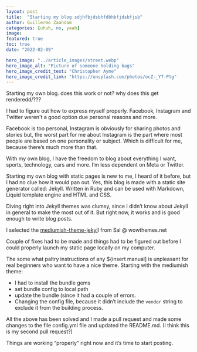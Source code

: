 ```yaml
---
layout: post
title:  "Starting my blog sdjhfbjdsbhfdbhbfjdsbfjsb"
author: Guillermo Zaandam
categories: [uhuh, no, yeah]
image:
featured: true
toc: true
date: "2022-02-09"

hero_image: "../article_images/street.webp"
hero_image_alt: "Picture of someone holding bags"
hero_image_credit_text: "Christopher Ayme"
hero_image_credit_link: "https://unsplash.com/photos/ocZ-_Y7-Ptg"
---
```



Starting my own blog. does this work or not? why does this get renderedd/???

I had to figure out how to express myself properly. Facebook, Instagram and Twitter weren't a good option due personal reasons and more.

Facebook is too personal, Instagram is obviously for sharing photos and stories but, the worst part for me about Instagram is the part where most people are based on one personality or subject. Which is difficult for me, because there’s much more than that.

With my own blog, I have the freedom to blog about everything I want, sports, technology, cars and more. I’m less dependent on Meta or Twitter.

Starting my own blog with static pages is new to me, I heard of it before, but I had no clue how it would pan out. Yes, this blog is made with a static site generator called: Jekyll.
Written in Ruby and can be used with Markdown, Liquid template engine and HTML and CSS.

Diving right into Jekyll themes was clumsy, since I didn’t know about Jekyll in general to make the most out of it. But right now, it works and is good enough to write blog posts.

I selected the [mediumish-theme-jekyl](https://github.com/wowthemesnet/mediumish-theme-jekyll)l from Sal @ wowthemes.net

Couple of fixes had to be made and things had to be figured out before I could properly launch my static page locally on my computer.

The some what paltry instructions of any ${insert manual] is unpleasant for real beginners who want to have a nice theme. Starting with the mediumish theme:

- I had to install the bundle gems
- set bundle config to local path
- update the bundle (since it had a couple of errors.
- Changing the config file, because it didn’t include the `vendor` string to exclude it from the building process.

All the above has been solved and I made a pull request and made some changes to the file config.yml file and updated the README.md. (I think this is my second pull request?)

Things are working “properly” right now and it’s time to start posting.